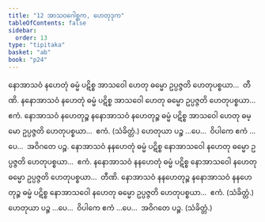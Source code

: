 ```yaml
---
title: "12 အာသဝဂေါစ္ဆက, ဟေတုဒုက"
tableOfContents: false
sidebar:
  order: 13
type: "tipitaka"
basket: "ab"
book: "p24"
---
```



<DynamicBreadcrumb />

<Division number="58" book="p24" e="ch" v="40" p="435">

<Paragraph number="127" book="p24">
နောအာသဝံ နဟေတုံ ဓမ္မံ ပဋိစ္စ အာသဝေါ ဟေတု ဓမ္မော ဥပ္ပဇ္ဇတိ ဟေတုပစ္စယာ…  တီဏိ.
</Paragraph>

<Paragraph number="128" book="p24">
နနောအာသဝံ နဟေတုံ ဓမ္မံ ပဋိစ္စ အာသဝေါ ဟေတု ဓမ္မော ဥပ္ပဇ္ဇတိ ဟေတုပစ္စယာ…  ဧကံ.
</Paragraph>

<Paragraph number="129" book="p24">
နောအာသဝံ နဟေတုဉ္စ နနောအာသဝံ နဟေတုဉ္စ ဓမ္မံ ပဋိစ္စ အာသဝေါ ဟေတု ဓမ္မော ဥပ္ပဇ္ဇတိ ဟေတုပစ္စယာ…  ဧကံ. (သံခိတ္တံ.) ဟေတုယာ ပဉ္စ …ပေ…  ဝိပါကေ ဧကံ …ပေ…  အဝိဂတေ ပဉ္စ.
</Paragraph>

<Paragraph number="130" book="p24">
နောအာသဝံ နနဟေတုံ ဓမ္မံ ပဋိစ္စ နောအာသဝေါ နဟေတု ဓမ္မော ဥပ္ပဇ္ဇတိ ဟေတုပစ္စယာ…  ဧကံ.
</Paragraph>

<Paragraph number="131" book="p24">
နနောအာသဝံ နနဟေတုံ ဓမ္မံ ပဋိစ္စ နောအာသဝေါ နဟေတု ဓမ္မော ဥပ္ပဇ္ဇတိ ဟေတုပစ္စယာ…  တီဏိ.
</Paragraph>

<Paragraph number="132" book="p24">
နောအာသဝံ နနဟေတုဉ္စ နနောအာသဝံ နနဟေတုဉ္စ ဓမ္မံ ပဋိစ္စ နောအာသဝေါ နဟေတု ဓမ္မော ဥပ္ပဇ္ဇတိ ဟေတုပစ္စယာ…  ဧကံ. (သံခိတ္တံ.) ဟေတုယာ ပဉ္စ …ပေ…  ဝိပါကေ ဧကံ …ပေ…  အဝိဂတေ ပဉ္စ. (သံခိတ္တံ.)
</Paragraph>
</Division>